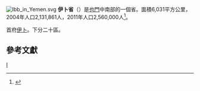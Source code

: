 [[File:Ibb_in_Yemen.svg|thumb]]
'''伊卜省'''（{{lang-ar|محافظة إب|}}）是[[也門|也門]]中南部的一個省。面積6,031平方公里，2004年人口2,131,861人，2011年人口2,560,000人<ref name=yearbook2011>{{cite web|title=Statistical Yearbook 2011|url=http://www.cso-yemen.org/publiction/yearbook2011/population.xls|publisher=Central Statistical Organisation|accessdate=2013-02-24|archive-url=https://web.archive.org/web/20121009023840/http://www.cso-yemen.org/publiction/yearbook2011/population.xls|archive-date=2012-10-09|dead-url=yes}}</ref>。

首府[[伊卜|伊卜]]。下分二十區。

==參考文獻==
{{Reflist}}

{{葉門行政區劃}}

[[Category:也門行政區劃|I]]